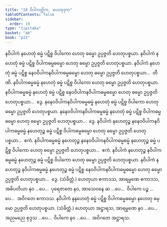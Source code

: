 ```yaml
---
title: "18 ဝိပါကတ္တိက, ဟေတုဒုက"
tableOfContents: false
sidebar:
  order: 19
type: "tipitaka"
basket: "ab"
book: "p22"
---
```



<DynamicBreadcrumb />

<Division number="38" book="p22" e="ch" v="40" p="386">

<Paragraph number="90" book="p22">
နဝိပါကံ နဟေတုံ ဓမ္မံ ပဋိစ္စ ဝိပါကော ဟေတု ဓမ္မော ဥပ္ပဇ္ဇတိ ဟေတုပစ္စယာ. နဝိပါကံ နဟေတုံ ဓမ္မံ ပဋိစ္စ ဝိပါကဓမ္မဓမ္မော ဟေတု ဓမ္မော ဥပ္ပဇ္ဇတိ ဟေတုပစ္စယာ. နဝိပါကံ နဟေတုံ ဓမ္မံ ပဋိစ္စ နေဝဝိပါကနဝိပါကဓမ္မဓမ္မော ဟေတု ဓမ္မော ဥပ္ပဇ္ဇတိ ဟေတုပစ္စယာ…  တီဏိ.
</Paragraph>

<Paragraph number="91" book="p22">
နဝိပါကဓမ္မဓမ္မံ နဟေတုံ ဓမ္မံ ပဋိစ္စ ဝိပါကော ဟေတု ဓမ္မော ဥပ္ပဇ္ဇတိ ဟေတုပစ္စယာ. နဝိပါကဓမ္မဓမ္မံ နဟေတုံ ဓမ္မံ ပဋိစ္စ နေဝဝိပါကနဝိပါကဓမ္မဓမ္မော ဟေတု ဓမ္မော ဥပ္ပဇ္ဇတိ ဟေတုပစ္စယာ…  ဒွေ.
</Paragraph>

<Paragraph number="92" book="p22">
နနေဝဝိပါကနဝိပါကဓမ္မဓမ္မံ နဟေတုံ ဓမ္မံ ပဋိစ္စ ဝိပါကော ဟေတု ဓမ္မော ဥပ္ပဇ္ဇတိ ဟေတုပစ္စယာ. နနေဝဝိပါကနဝိပါကဓမ္မဓမ္မံ နဟေတုံ ဓမ္မံ ပဋိစ္စ ဝိပါကဓမ္မဓမ္မော ဟေတု ဓမ္မော ဥပ္ပဇ္ဇတိ ဟေတုပစ္စယာ…  ဒွေ.
</Paragraph>

<Paragraph number="93" book="p22">
နဝိပါကံ နဟေတုဉ္စ နနေဝဝိပါကနဝိပါကဓမ္မဓမ္မံ နဟေတုဉ္စ ဓမ္မံ ပဋိစ္စ ဝိပါကဓမ္မဓမ္မော ဟေတု ဓမ္မော ဥပ္ပဇ္ဇတိ ဟေတုပစ္စယာ…  ဧကံ.
</Paragraph>

<Paragraph number="94" book="p22">
နဝိပါကဓမ္မဓမ္မံ နဟေတုဉ္စ နနေဝဝိပါကနဝိပါကဓမ္မဓမ္မံ နဟေတုဉ္စ ဓမ္မံ ပဋိစ္စ ဝိပါကော ဟေတု ဓမ္မော ဥပ္ပဇ္ဇတိ ဟေတုပစ္စယာ…  ဧကံ.
</Paragraph>

<Paragraph number="95" book="p22">
နဝိပါကံ နဟေတုဉ္စ နဝိပါကဓမ္မဓမ္မံ နဟေတုဉ္စ ဓမ္မံ ပဋိစ္စ ဝိပါကော ဟေတု ဓမ္မော ဥပ္ပဇ္ဇတိ ဟေတုပစ္စယာ. နဝိပါကံ နဟေတုဉ္စ နဝိပါကဓမ္မဓမ္မံ နဟေတုဉ္စ ဓမ္မံ ပဋိစ္စ နေဝဝိပါကနဝိပါကဓမ္မဓမ္မော ဟေတု ဓမ္မော ဥပ္ပဇ္ဇတိ ဟေတုပစ္စယာ…  ဒွေ. (သံခိတ္တံ.) ဟေတုယာ ဧကာဒသ, အာရမ္မဏေ ဧကာဒသ, အဓိပတိယာ နဝ …ပေ…  ပုရေဇာတေ နဝ, အာသေဝနေ ဆ …ပေ…  ဝိပါကေ ပဉ္စ …ပေ…  အဝိဂတေ ဧကာဒသ.
</Paragraph>

<Paragraph number="96" book="p22">
နဝိပါကံ နနဟေတုံ ဓမ္မံ ပဋိစ္စ ဝိပါကဓမ္မဓမ္မော နဟေတု ဓမ္မော ဥပ္ပဇ္ဇတိ ဟေတုပစ္စယာ. (သံခိတ္တံ.) ဟေတုယာ အဋ္ဌာရသ, အာရမ္မဏေ နဝ …ပေ…  အညမညေ စုဒ္ဒသ …ပေ…  ဝိပါကေ နဝ …ပေ…  အဝိဂတေ အဋ္ဌာရသ.
</Paragraph>
</Division>